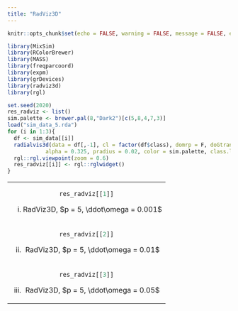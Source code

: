 ```yaml
---
title: "RadViz3D"
---
```


<style type="text/css">
.main-container {
  max-width: 1500px;
  margin-left: auto;
  margin-right: auto;
}
</style>


```r
knitr::opts_chunk$set(echo = FALSE, warning = FALSE, message = FALSE, error = FALSE)
```

```r
library(MixSim)
library(RColorBrewer)
library(MASS)
library(freqparcoord)
library(expm)
library(grDevices)
library(radviz3d)
library(rgl)

```


```r
set.seed(2020)
res_radviz <- list()
sim.palette <- brewer.pal(8,"Dark2")[c(5,8,4,7,3)]
load("sim_data_5.rda")
for (i in 1:3){
  df <- sim_data[[i]]
  radialvis3d(data = df[,-1], cl = factor(df$class), domrp = F, doGtrans = F, lwd = 2, 
            alpha = 0.325, pradius = 0.02, color = sim.palette, class.labels = NULL)
  rgl::rgl.viewpoint(zoom = 0.6)
  res_radviz[[i]] <- rgl::rglwidget()
}

```


<table width="500" border="0" cellpadding="0">


<tr>
<td align="center" valign="center">
```r
res_radviz[[1]]
```
(i) RadViz3D, $p = 5, \ddot\omega = 0.001$ 
<br />
</td>

</tr>
</tr>

<td align="center" valign="center">
```r
res_radviz[[2]]
```
(ii) RadViz3D, $p = 5, \ddot\omega = 0.01$ 
<br />
</td>

</tr>
</tr>

<td align="center" valign="center">
```r
res_radviz[[3]]
```
(iii) RadViz3D, $p = 5, \ddot\omega = 0.05$
<br />
</td>

</tr>
</table>